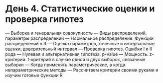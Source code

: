 # День 4. Статистические оценки и проверка гипотез

— Выборка и генеральная совокупность
— Виды распределений, параметры распределений
— Нормальное распределение. Функции распределений в R
— Оценка параметров, точечные и интервальные оценки, доверительный интервал
— Проверка гипотез. Ошибки I и II рода
— Нулевая и альтернативная гипотеза, p-value
— Мощность. z-критерий. t-критерий в случае одной и двух выборок, связанные выборки
— Когда применять параметрические, а когда непараметрические методы
— Рассчитаем критерии своими руками и изучим готовые функции R